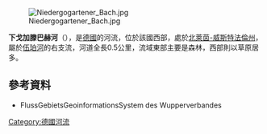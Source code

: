 {{Onesource|time=2020-08-11T04:43:33+00:00}}
{{Coord|51.100360|N|7.509393|E|display=title}}

[[Image:Niedergogartener_Bach.jpg|right]]

'''下戈加滕巴赫河'''（{{lang-de|Niedergogartener Bach}}），是[[德國|德國]]的河流，位於該國西部，處於[[北萊茵-威斯特法倫州|北萊茵-威斯特法倫州]]，屬於[[伍珀河|伍珀河]]的右支流，河道全長0.5公里，流域東部主要是森林，西部則以草原居多。

==參考資料==
* FlussGebietsGeoinformationsSystem des Wupperverbandes

{{Germany-geo-stub}}
[[Category:德國河流|Category:德國河流]]